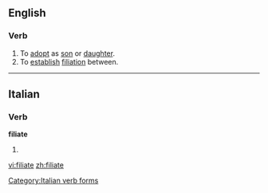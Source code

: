 ==English==

===Verb===
{{en-verb|filiat|ed}}

# To [[adopt]] as [[son]] or [[daughter]].
# To [[establish]] [[filiation]] between.
#: {{rfquotek|Southey}}

{{Webster 1913}}

----

==Italian==

===Verb===
'''filiate'''

# {{conjugation of|filare||2|p|pres|sub|lang=it}}

[[Category:Italian verb forms]]

[[vi:filiate]]
[[zh:filiate]]